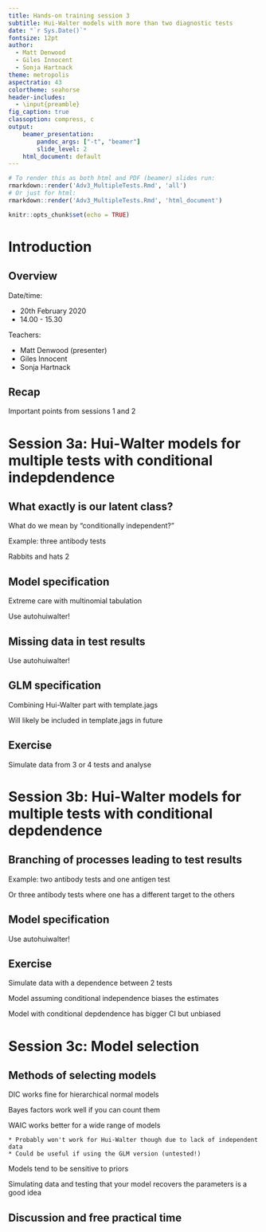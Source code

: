 ```yaml
---
title: Hands-on training session 3
subtitle: Hui-Walter models with more than two diagnostic tests
date: "`r Sys.Date()`"
fontsize: 12pt
author:
  - Matt Denwood
  - Giles Innocent
  - Sonja Hartnack
theme: metropolis
aspectratio: 43
colortheme: seahorse
header-includes: 
  - \input{preamble}
fig_caption: true
classoption: compress, c
output:
    beamer_presentation:
        pandoc_args: ["-t", "beamer"]
        slide_level: 2
    html_document: default
---
```


```r
# To render this as both html and PDF (beamer) slides run:
rmarkdown::render('Adv3_MultipleTests.Rmd', 'all')
# Or just for html:
rmarkdown::render('Adv3_MultipleTests.Rmd', 'html_document')
```

```r
knitr::opts_chunk$set(echo = TRUE)
```

# Introduction

## Overview

Date/time:

  - 20th February 2020
  - 14.00 - 15.30

Teachers:

  - Matt Denwood (presenter)
  - Giles Innocent
  - Sonja Hartnack


## Recap

Important points from sessions 1 and 2




# Session 3a:  Hui-Walter models for multiple tests with conditional indepdendence

## What exactly is our latent class?

What do we mean by "conditionally independent?"

Example:  three antibody tests

Rabbits and hats 2

## Model specification

Extreme care with multinomial tabulation

Use autohuiwalter!

## Missing data in test results

Use autohuiwalter!

## GLM specification

Combining Hui-Walter part with template.jags

Will likely be included in template.jags in future

## Exercise

Simulate data from 3 or 4 tests and analyse

# Session 3b:  Hui-Walter models for multiple tests with conditional depdendence

## Branching of processes leading to test results

Example:  two antibody tests and one antigen test

Or three antibody tests where one has a different target to the others

## Model specification

Use autohuiwalter!


## Exercise

Simulate data with a dependence between 2 tests

Model assuming conditional independence biases the estimates

Model with conditional depdendence has bigger CI but unbiased


# Session 3c:  Model selection

## Methods of selecting models

DIC works fine for hierarchical normal models

Bayes factors work well if you can count them

WAIC works better for a wide range of models
	
	* Probably won't work for Hui-Walter though due to lack of independent data
	* Could be useful if using the GLM version (untested!)

Models tend to be sensitive to priors

Simulating data and testing that your model recovers the parameters is a good idea

## Discussion and free practical time

